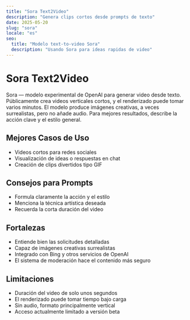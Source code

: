 ```yaml
---
title: "Sora Text2Video"
description: "Genera clips cortos desde prompts de texto"
date: 2025-05-20
slug: "sora"
locale: "es"
seo:
  title: "Modelo text-to-video Sora"
  description: "Usando Sora para ideas rapidas de video"
---
```


# Sora Text2Video

Sora — modelo experimental de OpenAI para generar video desde texto. Públicamente crea videos verticales cortos, y el renderizado puede tomar varios minutos. El modelo produce imágenes creativas, a veces surrealistas, pero no añade audio. Para mejores resultados, describe la acción clave y el estilo general.

## Mejores Casos de Uso

- Videos cortos para redes sociales
- Visualización de ideas o respuestas en chat
- Creación de clips divertidos tipo GIF

## Consejos para Prompts

- Formula claramente la acción y el estilo
- Menciona la técnica artística deseada
- Recuerda la corta duración del video

## Fortalezas

- Entiende bien las solicitudes detalladas
- Capaz de imágenes creativas surrealistas
- Integrado con Bing y otros servicios de OpenAI
- El sistema de moderación hace el contenido más seguro

## Limitaciones

- Duración del video de solo unos segundos
- El renderizado puede tomar tiempo bajo carga
- Sin audio, formato principalmente vertical
- Acceso actualmente limitado a versión beta
